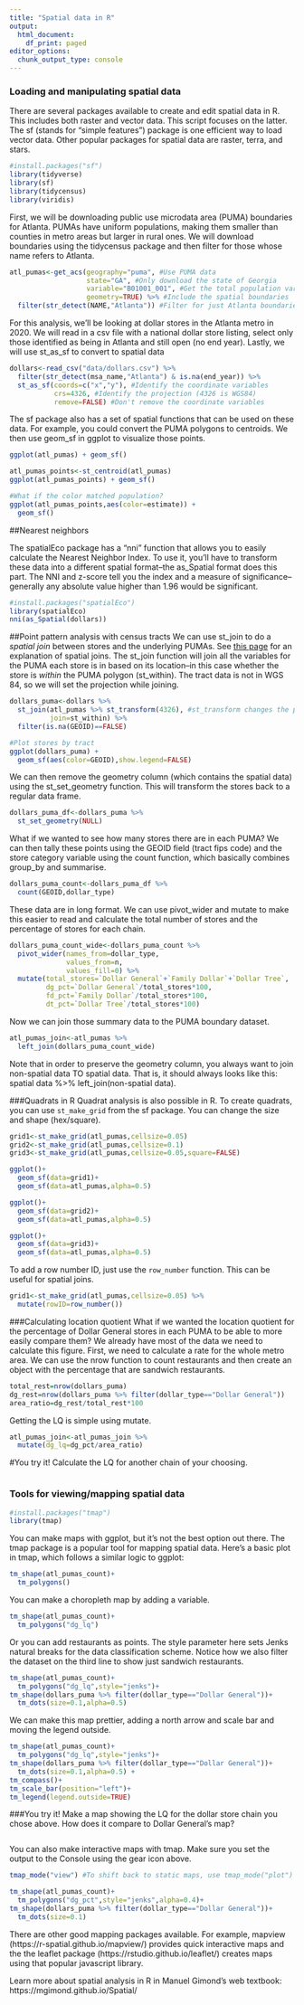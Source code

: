 ```yaml
---
title: "Spatial data in R"
output:
  html_document:
    df_print: paged
editor_options: 
  chunk_output_type: console
---
```

### Loading and manipulating spatial data

There are several packages available to create and edit spatial data in R. This includes both raster and vector data. This script focuses on the latter. The sf (stands for "simple features") package is one efficient way to load vector data. Other popular packages for spatial data are raster, terra, and stars.


```r
#install.packages("sf")
library(tidyverse)
library(sf)
library(tidycensus)
library(viridis)
```

First, we will be downloading public use microdata area (PUMA) boundaries for Atlanta. PUMAs have uniform populations, making them smaller than counties in metro areas but larger in rural ones. We will download boundaries using the tidycensus package and then filter for those whose name refers to Atlanta.

```r
atl_pumas<-get_acs(geography="puma", #Use PUMA data
                   state="GA", #Only download the state of Georgia
                   variable="B01001_001", #Get the total population variable
                   geometry=TRUE) %>% #Include the spatial boundaries
  filter(str_detect(NAME,"Atlanta")) #Filter for just Atlanta boundaries using the name

```

For this analysis, we'll be looking at dollar stores in the Atlanta metro in 2020. We will read in a csv file with a national dollar store listing, select only those identified as being in Atlanta and still open (no end year). Lastly, we will use st_as_sf to convert to spatial data

```r
dollars<-read_csv("data/dollars.csv") %>%
  filter(str_detect(msa_name,"Atlanta") & is.na(end_year)) %>%
  st_as_sf(coords=c("x","y"), #Identify the coordinate variables
           crs=4326, #Identify the projection (4326 is WGS84)
           remove=FALSE) #Don't remove the coordinate variables
```

The sf package also has a set of spatial functions that can be used on these data. For example, you could convert the PUMA polygons to centroids. We then use geom_sf in ggplot to visualize those points.

```r
ggplot(atl_pumas) + geom_sf()

atl_pumas_points<-st_centroid(atl_pumas)
ggplot(atl_pumas_points) + geom_sf()

#What if the color matched population?
ggplot(atl_pumas_points,aes(color=estimate)) + 
  geom_sf()
```

##Nearest neighbors

The spatialEco package has a "nni" function that allows you to easily calculate the Nearest Neighbor Index. To use it, you'll have to transform these data into a different spatial format--the as_Spatial format does this part. The NNI and z-score tell you the index and a measure of significance--generally any absolute value higher than 1.96 would be significant.

```r
#install.packages("spatialEco")
library(spatialEco)
nni(as_Spatial(dollars))
```

##Point pattern analysis with census tracts
We can use st_join to do a *spatial join* between stores and the underlying PUMAs. See [this page](https://gisgeography.com/spatial-join/) for an explanation of spatial joins. The st_join function will join all the variables for the PUMA each store is in based on its location--in this case whether the store is *within* the PUMA polygon (st_within). The tract data is not in WGS 84, so we will set the projection while joining.

```r
dollars_puma<-dollars %>%
  st_join(atl_pumas %>% st_transform(4326), #st_transform changes the projection to the listed EPSG number
          join=st_within) %>%
  filter(is.na(GEOID)==FALSE)

#Plot stores by tract
ggplot(dollars_puma) + 
  geom_sf(aes(color=GEOID),show.legend=FALSE)
```

We can then remove the geometry column (which contains the spatial data) using the st_set_geometry function. This will transform the stores back to a regular data frame. 

```r
dollars_puma_df<-dollars_puma %>%
  st_set_geometry(NULL) 
```

What if we wanted to see how many stores there are in each PUMA? We can then tally these points using the GEOID field (tract fips code) and the store category variable using the count function, which basically combines group_by and summarise.

```r
dollars_puma_count<-dollars_puma_df %>%
  count(GEOID,dollar_type)
```

These data are in long format. We can use pivot_wider and mutate to make this easier to read and calculate the total number of stores and the percentage of stores for each chain. 

```r
dollars_puma_count_wide<-dollars_puma_count %>%
  pivot_wider(names_from=dollar_type,
              values_from=n,
              values_fill=0) %>%
  mutate(total_stores=`Dollar General`+`Family Dollar`+`Dollar Tree`,
         dg_pct=`Dollar General`/total_stores*100,
         fd_pct=`Family Dollar`/total_stores*100,
         dt_pct=`Dollar Tree`/total_stores*100)
```

Now we can join those summary data to the PUMA boundary dataset. 

```r
atl_pumas_join<-atl_pumas %>%
  left_join(dollars_puma_count_wide)
```

Note that in order to preserve the geometry column, you always want to join non-spatial data TO spatial data. That is, it should always looks like this: spatial data %>% left_join(non-spatial data).

###Quadrats in R
Quadrat analysis is also possible in R. To create quadrats, you can use `st_make_grid` from the sf package. You can change the size and shape (hex/square).

```r
grid1<-st_make_grid(atl_pumas,cellsize=0.05)
grid2<-st_make_grid(atl_pumas,cellsize=0.1)
grid3<-st_make_grid(atl_pumas,cellsize=0.05,square=FALSE)

ggplot()+
  geom_sf(data=grid1)+
  geom_sf(data=atl_pumas,alpha=0.5)

ggplot()+
  geom_sf(data=grid2)+
  geom_sf(data=atl_pumas,alpha=0.5)

ggplot()+
  geom_sf(data=grid3)+
  geom_sf(data=atl_pumas,alpha=0.5)

```

To add a row number ID, just use the `row_number` function. This can be useful for spatial joins.

```r
grid1<-st_make_grid(atl_pumas,cellsize=0.05) %>%
  mutate(rowID=row_number())
```


###Calculating location quotient
What if we wanted the location quotient for the percentage of Dollar General stores in each PUMA to be able to more easily compare them? We already have most of the data we need to calculate this figure. First, we need to calculate a rate for the whole metro area. We can use the nrow function to count restaurants and then create an object with the percentage that are sandwich restaurants.

```r
total_rest=nrow(dollars_puma)
dg_rest=nrow(dollars_puma %>% filter(dollar_type=="Dollar General"))
area_ratio=dg_rest/total_rest*100
```

Getting the LQ is simple using mutate.

```r
atl_pumas_join<-atl_pumas_join %>%
  mutate(dg_lq=dg_pct/area_ratio)
```

#You try it!
Calculate the LQ for another chain of your choosing.

```r

```


### Tools for viewing/mapping spatial data
```r
#install.packages("tmap")
library(tmap)
```

You can make maps with ggplot, but it's not the best option out there. The tmap package is a popular tool for mapping spatial data. Here's a basic plot in tmap, which follows a similar logic to ggplot:

```r
tm_shape(atl_pumas_count)+
  tm_polygons()
```

You can make a choropleth map by adding a variable. 

```r
tm_shape(atl_pumas_count)+
  tm_polygons("dg_lq")
```

Or you can add restaurants as points. The style parameter here sets Jenks natural breaks for the data classification scheme. Notice how we also filter the dataset on the third line to show just sandwich restaurants.

```r
tm_shape(atl_pumas_count)+
  tm_polygons("dg_lq",style="jenks")+
tm_shape(dollars_puma %>% filter(dollar_type=="Dollar General"))+
  tm_dots(size=0.1,alpha=0.5) 
```

We can make this map prettier, adding a north arrow and scale bar and moving the legend outside.

```r
tm_shape(atl_pumas_count)+
  tm_polygons("dg_lq",style="jenks")+
tm_shape(dollars_puma %>% filter(dollar_type=="Dollar General"))+
  tm_dots(size=0.1,alpha=0.5) +
tm_compass()+
tm_scale_bar(position="left")+
tm_legend(legend.outside=TRUE)
```

###You try it!
Make a map showing the LQ for the dollar store chain you chose above. How does it compare to Dollar General's map?
```r

```

You can also make interactive maps with tmap. Make sure you set the output to the Console using the gear icon above.

```r
tmap_mode("view") #To shift back to static maps, use tmap_mode("plot")

tm_shape(atl_pumas_count)+
  tm_polygons("dg_pct",style="jenks",alpha=0.4)+
tm_shape(dollars_puma %>% filter(dollar_type=="Dollar General"))+
  tm_dots(size=0.1)
```

There are other good mapping packages available. For example, mapview (https://r-spatial.github.io/mapview/) provides quick interactive maps and the the leaflet package (https://rstudio.github.io/leaflet/) creates maps using that popular javascript library.

Learn more about spatial analysis in R in Manuel Gimond's web textbook: https://mgimond.github.io/Spatial/